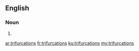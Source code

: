 ==English==

===Noun===
{{head|en|plural}}

# {{plural of|trifurcation|lang=en|nocat=1}}

[[ar:trifurcations]]
[[fr:trifurcations]]
[[ku:trifurcations]]
[[my:trifurcations]]